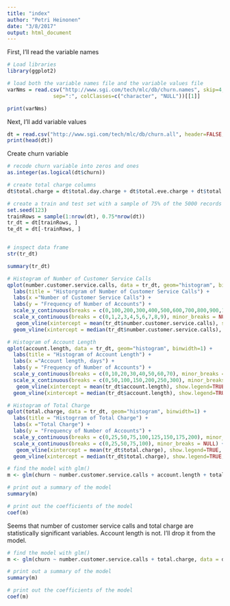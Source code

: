 ```yaml
---
title: "index"
author: "Petri Heinonen"
date: "3/8/2017"
output: html_document
---
```



First, I'll read the variable names

```r
# Load libraries
library(ggplot2)

# load both the variable names file and the variable values file
varNms = read.csv("http://www.sgi.com/tech/mlc/db/churn.names", skip=4, header=FALSE,
               sep=":", colClasses=c("character", "NULL"))[[1]]

print(varNms)
```


Next, I'll add variable values

```r
dt = read.csv("http://www.sgi.com/tech/mlc/db/churn.all", header=FALSE, col.names=c(varNms,"churn"))
print(head(dt))
```

Create churn variable




```r

# recode churn variable into zeros and ones
as.integer(as.logical(dt$churn))

# create total charge columns
dt$total.charge = dt$total.day.charge + dt$total.eve.charge + dt$total.night.charge + dt$total.intl.charge

# create a train and test set with a sample of 75% of the 5000 records as train and 25% as test.
set.seed(123)
trainRows = sample(1:nrow(dt), 0.75*nrow(dt))
tr_dt = dt[trainRows, ]
te_dt = dt[-trainRows, ]


# inspect data frame
str(tr_dt)
```

```r

summary(tr_dt)

```

```r
# Histogram of Number of Customer Service Calls
qplot(number.customer.service.calls, data = tr_dt, geom="histogram", binwidth=1) +
  labs(title = "Historgram of Number of Customer Service Calls") +
  labs(x ="Number of Customer Service Calls") +
  labs(y = "Frequency of Number of Accounts") +
  scale_y_continuous(breaks = c(0,100,200,300,400,500,600,700,800,900,1000,1100,1200,1300, 1400, 1500), minor_breaks = NULL) +
  scale_x_continuous(breaks = c(0,1,2,3,4,5,6,7,8,9), minor_breaks = NULL) +
   geom_vline(xintercept = mean(tr_dt$number.customer.service.calls), show.legend=TRUE, color="red", labels("average")) +
  geom_vline(xintercept = median(tr_dt$number.customer.service.calls), show.legend=TRUE, color="blue", labels("Median"))
```


```r
# Histogram of Account Length
qplot(account.length, data = tr_dt, geom="histogram", binwidth=1) +
  labs(title = "Histogram of Account Length") +
  labs(x ="Account length, days") +
  labs(y = "Frequency of Number of Accounts") +
  scale_y_continuous(breaks = c(0,10,20,30,40,50,60,70), minor_breaks = NULL) +
  scale_x_continuous(breaks = c(0,50,100,150,200,250,300), minor_breaks = NULL) +
   geom_vline(xintercept = mean(tr_dt$account.length), show.legend=TRUE, color="red", labels("average")) +
  geom_vline(xintercept = median(tr_dt$account.length), show.legend=TRUE, color="blue", labels("Median"))
```



```r
# Histogram of Total Charge
qplot(total.charge, data = tr_dt, geom="histogram", binwidth=1) +
  labs(title = "Histogrram of Total Charge") +
  labs(x ="Total Charge") +
  labs(y = "Frequency of Number of Accounts") +
  scale_y_continuous(breaks = c(0,25,50,75,100,125,150,175,200), minor_breaks = NULL) +
  scale_x_continuous(breaks = c(0,25,50,75,100), minor_breaks = NULL) +
   geom_vline(xintercept = mean(tr_dt$total.charge), show.legend=TRUE, color="red", labels("average")) +
  geom_vline(xintercept = median(tr_dt$total.charge), show.legend=TRUE, color="blue", labels("Median"))


```


```r
# find the model with glm()
m <- glm(churn ~ number.customer.service.calls + account.length + total.charge, data = dt, family = "binomial")

# print out a summary of the model
summary(m)

# print out the coefficients of the model
coef(m) 
```

Seems that number of customer service calls and total charge are statistically significant variables. Account length is not. I'll drop it from the model.

```r
# find the model with glm()
m <- glm(churn ~ number.customer.service.calls + total.charge, data = dt, family = "binomial")

# print out a summary of the model
summary(m)

# print out the coefficients of the model
coef(m) 
```

